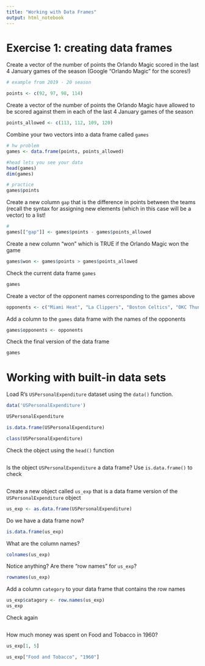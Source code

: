 ```yaml
---
title: "Working with Data Frames"
output: html_notebook
---
```


  
# Exercise 1: creating data frames



Create a vector of the number of points the Orlando Magic scored in the last 4 January games of the season (Google "Orlando Magic" for the scores!)

```r
# example from 2019 - 20 season

points <- c(92, 97, 98, 114)

```



Create a vector of the number of points the Orlando Magic have allowed to be scored against them in each of the last 4 January games of the season

```r

points_allowed <- c(113, 112, 109, 120)

```

Combine your two vectors into a data frame called `games`

```r
# hw problem
games <- data.frame(points, points_allowed)

```

```r

#head lets you see your data
head(games)
dim(games)
```
```r

# practice
games$points
```


Create a new column `gap` that is the difference in points between the teams (recall the syntax for assigning new elements (which in this case will be a vector) to a list!


```r
#
games[["gap"]] <- games$points - games$points_allowed

```

Create a new column "won" which is TRUE if the Orlando Magic won the game

```r
games$won <- games$points > games$points_allowed
```

Check the current data frame `games`

```r
games
```


Create a vector of the opponent names corresponding to the games above

```r
opponents <- c("Miami Heat", "La Clippers", "Boston Celtics", "OKC Thunder")
```

Add a column to the `games` data frame with the names of the opponents

```r
games$opponents <- opponents

```

Check the final version of the data frame

```r
games
```


# Working with built-in data sets


Load R's `USPersonalExpenditure` dataset using the `data()` function. 

```r
data('USPersonalExpenditure')
```

```r
USPersonalExpenditure
```
```r
is.data.frame(USPersonalExpenditure)

class(USPersonalExpenditure)
```


Check the object using the `head()` function

```r

```

Is the object `USPersonalExpenditure` a data frame? Use `is.data.frame()` to check 

```r

```

Create a new object called `us_exp` that is a data frame version of the `USPersonalExpenditure` object

```r

us_exp <- as.data.frame(USPersonalExpenditure)

```

Do we have a data frame now?

```r
is.data.frame(us_exp)

```

What are the column names?

```r
colnames(us_exp)
```

Notice anything? Are there "row names" for `us_exp`?

```r
rownames(us_exp)
```

Add a column `category` to your data frame that contains the row names

```r

us_exp$catagory <- row.names(us_exp)
us_exp
```

Check again

```r

```

How much money was spent on Food and Tobacco in 1960?

```r
us_exp[1, 5]

us_exp["Food and Tobacco", "1960"]

```

